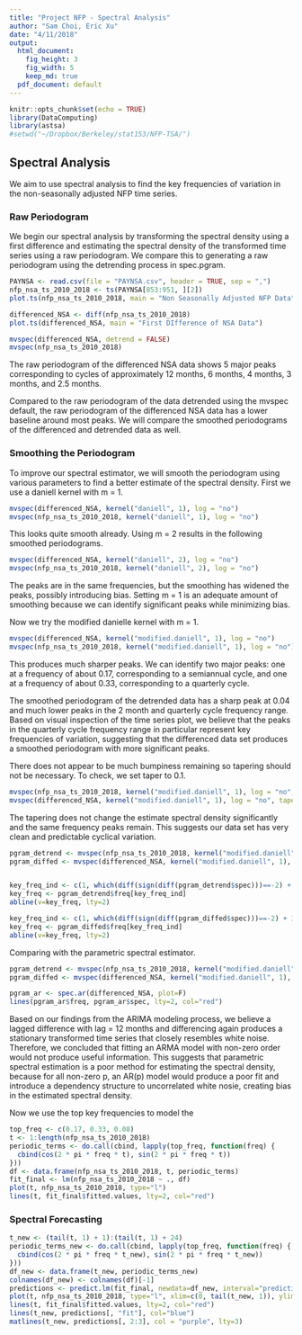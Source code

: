 ```yaml
---
title: "Project NFP - Spectral Analysis"
author: "Sam Choi, Eric Xu"
date: "4/11/2018"
output:
  html_document:
    fig_height: 3
    fig_width: 5
    keep_md: true
  pdf_document: default
---
```


```r
knitr::opts_chunk$set(echo = TRUE)
library(DataComputing)
library(astsa)
#setwd("~/Dropbox/Berkeley/stat153/NFP-TSA/")
```

## Spectral Analysis

We aim to use spectral analysis to find the key frequencies of variation in the non-seasonally adjusted NFP time series.

### Raw Periodogram

We begin our spectral analysis by transforming the spectral density using a first difference and estimating the spectral density of the transformed time series using a raw periodogram. We compare this to generating a raw periodogram using the detrending process in spec.pgram.

```r
PAYNSA <- read.csv(file = "PAYNSA.csv", header = TRUE, sep = ",")
nfp_nsa_ts_2010_2018 <- ts(PAYNSA[853:951, ][2])
plot.ts(nfp_nsa_ts_2010_2018, main = "Non Seasonally Adjusted NFP Data")

differenced_NSA <- diff(nfp_nsa_ts_2010_2018)
plot.ts(differenced_NSA, main = "First DIfference of NSA Data")

mvspec(differenced_NSA, detrend = FALSE)
mvspec(nfp_nsa_ts_2010_2018)
```

The raw periodogram of the differenced NSA data shows 5 major peaks corresponding to cycles of approximately 12 months, 6 months, 4 months, 3 months, and 2.5 months.

Compared to the raw periodogram of the data detrended using the mvspec default, the raw periodogram of the differenced NSA data has a lower baseline around most peaks. We will compare the smoothed periodograms of the differenced and detrended data as well.

### Smoothing the Periodogram

To improve our spectral estimator, we will smooth the periodogram using various parameters to find a better estimate of the spectral density. First we use a daniell kernel with m = 1.

```r
mvspec(differenced_NSA, kernel("daniell", 1), log = "no")
mvspec(nfp_nsa_ts_2010_2018, kernel("daniell", 1), log = "no")
```

This looks quite smooth already. Using m = 2 results in the following smoothed periodograms.

```r
mvspec(differenced_NSA, kernel("daniell", 2), log = "no")
mvspec(nfp_nsa_ts_2010_2018, kernel("daniell", 2), log = "no")
```

The peaks are in the same frequencies, but the smoothing has widened the peaks, possibly introducing bias. Setting m = 1 is an adequate amount of smoothing because we can identify significant peaks while minimizing bias.

Now we try the modified danielle kernel with m = 1.

```r
mvspec(differenced_NSA, kernel("modified.daniell", 1), log = "no")
mvspec(nfp_nsa_ts_2010_2018, kernel("modified.daniell", 1), log = "no")
```

This produces much sharper peaks. We can identify two major peaks: one at a frequency of about 0.17, corresponding to a semiannual cycle, and one at a frequency of about 0.33, corresponding to a quarterly cycle.

The smoothed periodogram of the detrended data has a sharp peak at 0.04 and much lower peaks in the 2 month and quarterly cycle frequency range. Based on visual inspection of the time series plot, we believe that the peaks in the quarterly cycle frequency range in particular represent key frequencies of variation, suggesting that the differenced data set produces a smoothed periodogram with more significant peaks.

There does not appear to be much bumpiness remaining so tapering should not be necessary. To check, we set taper to 0.1.

```r
mvspec(nfp_nsa_ts_2010_2018, kernel("modified.daniell", 1), log = "no", taper = 0.2)
mvspec(differenced_NSA, kernel("modified.daniell", 1), log = "no", taper = 0.2)
```

The tapering does not change the estimate spectral density significantly and the same frequency peaks remain. This suggests our data set has very clean and predictable cyclical variation.

```r
pgram_detrend <- mvspec(nfp_nsa_ts_2010_2018, kernel("modified.daniell", 1), log = "no")
pgram_diffed <- mvspec(differenced_NSA, kernel("modified.daniell", 1), log = "no")


key_freq_ind <- c(1, which(diff(sign(diff(pgram_detrend$spec)))==-2) + 1)
key_freq <- pgram_detrend$freq[key_freq_ind]
abline(v=key_freq, lty=2)

key_freq_ind <- c(1, which(diff(sign(diff(pgram_diffed$spec)))==-2) + 1)
key_freq <- pgram_diffed$freq[key_freq_ind]
abline(v=key_freq, lty=2)
```

Comparing with the parametric spectral estimator.

```r
pgram_detrend <- mvspec(nfp_nsa_ts_2010_2018, kernel("modified.daniell", 1), log = "no")
pgram_diffed <- mvspec(differenced_NSA, kernel("modified.daniell", 1), log = "no")

pgram_ar <- spec.ar(differenced_NSA, plot=F)
lines(pgram_ar$freq, pgram_ar$spec, lty=2, col="red")
```

Based on our findings from the ARIMA modeling process, we believe a lagged difference with lag = 12 months and differencing again produces a stationary transformed time series that closely resembles white noise. Therefore, we concluded that fitting an ARMA model with non-zero order would not produce useful information. This suggests that parametric spectral estimation is a poor method for estimating the spectral density, because for all non-zero p, an AR(p) model would produce a poor fit and introduce a dependency structure to uncorrelated white nosie, creating bias in the estimated spectral density.

Now we use the top key frequencies to model the 

```r
top_freq <- c(0.17, 0.33, 0.08)
t <- 1:length(nfp_nsa_ts_2010_2018)
periodic_terms <- do.call(cbind, lapply(top_freq, function(freq) {
  cbind(cos(2 * pi * freq * t), sin(2 * pi * freq * t))
}))
df <- data.frame(nfp_nsa_ts_2010_2018, t, periodic_terms)
fit_final <- lm(nfp_nsa_ts_2010_2018 ~ ., df)
plot(t, nfp_nsa_ts_2010_2018, type="l")
lines(t, fit_final$fitted.values, lty=2, col="red")
```

### Spectral Forecasting

```r
t_new <- (tail(t, 1) + 1):(tail(t, 1) + 24)
periodic_terms_new <- do.call(cbind, lapply(top_freq, function(freq) {
  cbind(cos(2 * pi * freq * t_new), sin(2 * pi * freq * t_new))
}))
df_new <- data.frame(t_new, periodic_terms_new)
colnames(df_new) <- colnames(df)[-1]
predictions <- predict.lm(fit_final, newdata=df_new, interval="prediction", level=.95)
plot(t, nfp_nsa_ts_2010_2018, type="l", xlim=c(0, tail(t_new, 1)), ylim=c(125000, 155000))
lines(t, fit_final$fitted.values, lty=2, col="red")
lines(t_new, predictions[, "fit"], col="blue")
matlines(t_new, predictions[, 2:3], col = "purple", lty=3)
```


